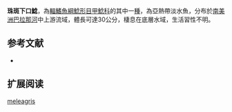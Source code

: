 {{Speciesbox
| name = 珠斑下口鯰
| image = 
| image_width = 250px
| image_caption = 
| status = NE
| status_system = IUCN3.1
| genus = Hypostomus
| species = meleagris
| authority = Marini, Nichols & La Monte, 1933
| synonyms = *''Plecostomus meleagris'',Marini, Nichols & La Monte, 1933
}}

'''珠斑下口鯰'''，為[[輻鰭魚綱|輻鰭魚綱]][[鯰形目|鯰形目]][[甲鯰科|甲鯰科]]的其中一[[種|種]]，為亞熱帶淡水魚，分布於[[南美洲|南美洲]][[巴拉那河|巴拉那河]]中上游流域，體長可達30公分，棲息在底層水域，生活習性不明。
==参考文献==
*{{FishBase_species|genus=Hypostomus|species=meleagris|year=2014|month=12}}

== 扩展阅读 ==
{{refbegin}}
{{wikispecies-inline|Hypostomus meleagris|珠斑下口鯰}}
{{refend}}
{{Taxonbar|from=Q6404682}}

[[Category:下口鯰屬|meleagris]]